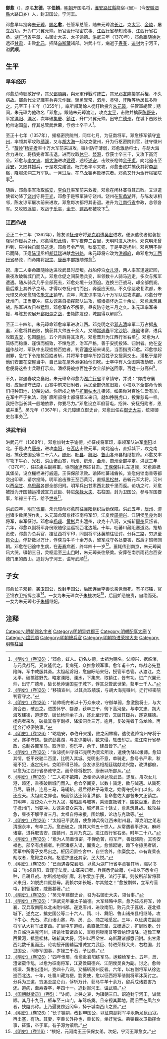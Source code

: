 {{明清人物信息框
| 姓名 = 鄧愈
| 原名 = 邓友德
| 圖片名稱= 鄧愈.jpg
| 圖片大小 = 200px
| 圖片說明 = 鄧愈像，取自清代上官周《晚笑堂画传》
| 最高職務 = 开国辅运推诚宣力武臣特进荣禄大夫右柱国
| 屆數 = 
| 國家 = 大明
| 前任 = 
| 繼任 = 
| 爵位 = 卫国公<br />追赠宁河王
| 籍貫 = 
| 族裔 = 汉族
| 法號 = 
| 字號 = 伯顏
| 諡號 = 武顺
| 出生日期 = 至元三年（1337年）二月十五日
| 出生地點 = [[河南江北等处行中书省|河南江北等处行中书省]][[淮安路|淮安路]][[虹縣|虹縣]]龍宿-{里}-
| 逝世日期 = 洪武十一年（1378年）十一月九日
| 逝世地點 = [[中书省|中书省]][[凤阳府|凤阳府]][[寿春县|寿春县]]
| 墓葬 = [[邓愈墓|邓愈墓]]
| 配偶 = 
| 親屬 = [[邓镇|邓镇]]（子）<br />[[邓铭|邓铭]]（子）
| 出身 = 
| 經歷 = 
| 著作 = 
}}
'''鄧愈'''（{{bd|1337年||1378年|}}），原名'''友德'''，字'''伯顏'''，[[明朝|明朝]]开国名将，[[淮安路|淮安路]][[虹縣|虹縣]]龍宿-{里}-（今[[安徽|安徽]][[泗縣|泗縣]]大路口乡）人，封卫国公，宁河王。

邓愈早年投奔[[朱元璋|朱元璋]]，[[賜名|賜名]]'''愈'''，任管军总管，随朱元璋渡[[长江|长江]]，克[[太平路_(安徽)|太平]]、[[金陵|金陵]]，屡立战功，升为广兴翼元帅。历官佥行枢密院事、[[江西行省|江西行省]]参知政事、江西行省右丞、[[湖广行省|湖广行省]]平章、右御史大夫、太子谕德。[[洪武|洪武]]三年（1370年），邓愈跟随[[徐达|徐达]]远征[[甘肃|甘肃]]，击败[[北元|北元]]，招降[[乌斯藏|乌斯藏]]诸部。洪武十年，病逝于[[寿春|寿春]]，[[追封|追封]]为宁河王，谥'''武顺'''。

== 生平 ==
=== 早年经历 ===
邓愈幼時聰敏好學，其父[[鄧順興|鄧順興]]，與元軍作戰时[[阵亡|阵亡]]，其兄[[邓友隆|邓友隆]]接掌兵權，不久病故。鄧愈代父兄職率兵與元作戰，驍勇異常，[[泗州|泗州]]、[[灵璧|灵璧]]、[[盱眙|盱眙]]等地居民多附之。元至正十五年（1355年），率所部萬餘人從盱眙投奔[[朱元璋|朱元璋]]，任管軍總管；期间，朱元璋为他改名「邓愈」。跟随朱元璋渡江，攻克[[太平路|太平]]，击败并擒获[[陈野先|陈野先]]，平定[[溧阳|溧阳]]、[[溧水|溧水]]，次年破[[集慶|集慶]]、[[鎮江|鎮江]]，升广兴翼元帅。出守[[广德州|广德州]]，在城下击败长枪帅[[谢国玺|谢国玺]]，俘其总管[[武世荣|武世荣]]，俘虏士卒千人<ref>[[s:明史/卷126#鄧愈|《明史》（卷126）]]：“邓愈，虹人。初名友德，太祖为赐名。父顺兴，据临濠，与元兵战死，兄友隆代之，复病死，众推愈领军事。愈年甫十六，每战必先登陷阵，军中咸服其勇。太祖起滁阳，愈自盱眙来归，授管军总管。从渡江。克太平，破擒陈野先，略定溧阳、溧水，下集庆，取镇江，皆有功。进广兴翼元帅，出守广德州，破长枪帅谢国玺于城下，俘其总管武世荣，获甲士千人。”</ref>。

至正十七年（1357年），擢樞密院院判，同年七月，为征南将军，邓愈移军镇守[[宣州|宣州]]，率领其军攻取[[绩溪|绩溪]]，又与[[胡大海|胡大海]]一起攻克徽州，升为行枢密院判官，驻守徽州<ref>[[s:明史/卷126#鄧愈|《明史》（卷126）]]：“移镇宣州，以其兵取绩溪，与胡大海克徽州，迁行枢密院判官守之。”</ref>。“[[苗帅|苗帅]]”[[杨完者|杨完者]]率十万大军前来进攻，徽州防守薄弱，邓愈激励将士，与胡大海合力进攻，将杨完者军击退。进而攻取[[休宁|休宁]]、[[婺源|婺源]]，俘获士卒三千，又攻下高河垒。邓愈与[[李文忠|李文忠]]、[[胡大海|胡大海]]进攻[[建德|建德]]，途经[[遂安|遂安]]，击败长枪帅[[余子贞|余子贞]]，向北追击至[[淳安|淳安]]，又败其援兵，于是攻克建德。杨完者率军来攻，邓愈击败并擒获其将[[李副枢|李副枢]]，降服溪洞三万军队。一月过后，在[[乌龙镇|乌龙镇]]再败杨完者。邓愈又升为佥行枢密院事<ref>[[s:明史/卷126#鄧愈|《明史》（卷126）]]：“苗帅杨完者以十万众来攻，守御单弱，愈激励将士，与大海合击，破走之。进拔休宁、婺源，获卒三千，徇下高河垒。与李文忠、胡大海攻建德，道遂安，破长枪帅余子贞，逐北至淳安，又破其援兵，遂克建德。杨完者来攻，破擒其将李副枢，降溪洞兵三万。逾月，复破完者于乌龙岭。再迁佥行枢密院事。”</ref>。

随后，邓愈率军攻取[[临安|临安]]，[[李伯升|李伯升]]率军前来救援，邓愈在闲林寨将其击败。又派遣使者劝降了[[饶州|饶州]]守将[[于光|于光]]，邓愈于是移军驻守饶州。饶州在[[彭蠡湖|彭蠡湖]]畔，与陈友谅相邻，陈友谅军屡次前来进攻，邓愈每次都将其击退。进升为[[江南行省|江南行省]]参政，总领各军。又攻取[[浮梁|浮梁]]，攻战于[[乐平|乐平]]，[[余干|余干]]、[[建昌|建昌]]都被攻下<ref>[[s:明史/卷126#鄧愈|《明史》（卷126）]]：“略临安，李伯升来援，败之闲林寨。遣使说降饶州守将于光，遂移守饶。饶滨彭蠡湖，与友谅接境，数来侵，辄击却之。进江南行省参政，总制各翼军马。取浮梁，徇乐平，余干、建昌皆下。”</ref>。

=== 江西作战 ===
至正二十二年（1362年），陈友谅[[抚州|抚州]]守将[[邓克明|邓克明]]遭[[吴宏|吴宏]]进攻，便派遣使者假装投降以作缓兵之计。邓愈得知此情，率军夜奔二百里，天明时进入抚州。邓克明未曾料到，只得独自骑马逃走。邓愈号令严明，秋毫无犯，于是平定抚州。邓克明不得已而降。正逢[[陈汉|陈汉]]丞相[[胡廷瑞|胡廷瑞]]进献[[龙兴路|龙兴路]]，朱元璋将它改为[[洪都府|洪都府]]，命邓愈为[[江西行省|江西行省]]参政，而命降将[[祝宗|祝宗]]、[[康泰|康泰]]率部跟随邓愈<ref>[[s:明史/卷126#鄧愈|《明史》（卷126）]]：“友谅抚州守将邓克明为吴宏所攻，遣使伪降以缓师。愈知其情，卷甲夜驰二百里，比明入其城。克明出不意，单骑走。愈号令严肃，秋毫不犯，遂定抚州。克明不得已降。会友谅丞相胡廷瑞献龙兴路，改洪都府，以愈为江西行省参政守之，而命降将祝宗、康泰以所部从。”</ref>。

祝、康二人奉命跟随徐达进攻武昌时反叛。战船停泊[[女儿港|女儿港]]，两人率军迅速赶回，乘夜攻破新城门而入。邓愈仓促之间获悉兵变，率领数十人骑马逃走，多次与叛军遭遇。随从骑兵几乎全部死去，邓愈处境十分困迫。连换三匹战马，却全部倒毙。最后乘上其养子之马，才得以夺抚州门而出，奔返应天府。不久徐达收复洪都，朱元璋又命邓愈辅佐[[朱文正|朱文正]]镇守。次年，陈友谅率领六十万军队进攻洪都。邓愈分守抚州门，正当要冲。陈友谅亲自指挥部队进攻，城墙损坏达三十余丈，邓愈且筑且战。陈军进攻日益猛烈，邓愈军衣不解带，昼夜防守达三月之久。朱元璋率军来援，与陈友谅展开[[鄱阳湖之战|鄱阳湖之战]]，击毙陈友谅，城围得以解除<ref>[[s:明史/卷126#鄧愈|《明史》（卷126）]]：“二人初不欲降，及奉命从徐达攻武昌，遂反。舟次女儿港，趋还，乘夜破新城门而入。愈仓卒闻变，以数十骑走，数与贼遇。从骑死且尽，窘甚。连易三马，马辄踣。最后得养子马乘之，始得夺抚州门以出，奔还应天。太祖弗之罪也。既而徐达还师复洪都，复命愈佐大都督朱文正镇之。其明年，友谅众六十万入寇，楼船高与城等，乘涨直抵城下，围数百重。愈分守抚州门，当要冲。友谅亲督众来攻，城坏且三十馀丈，愈且筑且战。敌攻益急，昼夜不解甲者三月。太祖自将来援，围始解，论功与克敌等。”</ref>。

至正二十四年，朱元璋命邓愈率军进攻江西。邓克明之弟[[邓志清|邓志清]]率军二万占据[[永丰|永丰]]，邓愈将其击败，擒获其大帅五十余人。又随[[常遇春|常遇春]]平定[[沙坑|沙坑]]、[[麻岭|麻岭]]诸寨，进兵攻取[[吉安|吉安]]，包围[[赣州|赣州]]，五个月后将其攻克。邓愈晋升为江西行省右丞<ref>[[s:明史/卷126#鄧愈|《明史》（卷126）]]：“太祖已平武昌，使愈帅兵徇江西未附州县。邓克明之弟志清据永丰，有卒二万。愈击破之，擒其大帅五十馀人。从常遇春平沙坑、麻岭诸寨，进兵取吉安，围赣州，五月乃克之。进江西行省右丞，时年二十八。”</ref>。邓愈为人简练而稳重、谨慎而细致，不惮危苦，治军严格，善于安抚投降、归附者。他在[[安福|安福]]作战时，军队中出现掳掠百姓者。判官[[潘枢|潘枢]]前来谒见，当面指责邓愈。邓愈惊起谢罪，急忙下令抢掠百姓者斩，并将军中部卒所掠百姓子女搜索交出。潘枢于是将他们安置在空屋当中，自己坐在屋外煮粥给他们吃。士卒中有人企图乘夜劫取，邓愈便将这些士兵鞭打示众。潘枢将被掠百姓子女全部护送回家，百姓十分高兴<ref>[[s:明史/卷126#鄧愈|《明史》（卷126）]]：“愈为人简重慎密，不惮危苦，将军严，善抚降附。其徇安福也，部卒有虏掠者。判官潘枢入谒，面责之。愈惊起谢，趣下令掠民者斩，索军中所得子女尽出之。枢因闭置空舍中，自坐舍外，作糜食之。卒有谋乘夜劫取者，愈鞭之以徇。枢悉护遣还其家，民大悦。”</ref>。

不久，常遇春攻克襄阳，朱元璋命邓愈为[[湖广行省|湖广行省]]平章镇守，并说：“你戍守襄阳，应当谨守法度，山寨中前来归附者，兵民全部仍属旧籍，小校以下全部命令他们屯种田地，边耕边战。你所戍之地与[[扩廓帖木儿|扩廓帖木儿]]相邻，如果你对百姓仁爱有加，在军中严于执法，则扩廓所部将士都将慕义来归，就如挣脱虎口，投靠慈母一样。我把你当长城一般地依靠，你要尽力。”邓愈设立军府营屯，招徕、安抚归附者，恩威并重<ref>[[s:明史/卷126#鄧愈|《明史》（卷126）]]：“已而遇春克襄阳，以愈为湖广行省平章镇其地，赐以书曰：“尔戍襄阳，宜谨守法度。山寨来归者，兵民悉仍故籍，小校以下悉令屯种，且耕且战。尔所戍地邻扩廓，若尔爱加于民，法行于军，则彼所部皆将慕义来归，如脱虎口就慈母。我赖尔如长城，尔其勉之！”愈披荆棘，立军府营屯，拊循招徕，威惠甚著。”</ref>。吴元年（1367年），朱元璋建立御史台，邓愈出任右[[御史大夫|御史大夫]]，统领御史台事务<ref>[[s:明史/卷126#鄧愈|《明史》（卷126）]]：“吴元年建御史台，召为右御史大夫，领台事。”</ref>。

=== 洪武年间 ===

洪武元年（1368年），邓愈加封太子谕德。挂征戍将军印，率领军队进军[[南阳|南阳]]以北。于是攻克[[唐州|唐州]]，进攻[[南阳|南阳]]，在[[瓦店|瓦店]]击败元军，向北追击，直抵城下，攻克南阳，擒获史国公等二十六人。[[随州|随州]]、[[叶县|叶县]]、[[舞阳|舞阳]]、[[鲁山|鲁山]]各州县相继投降。邓愈又率军攻下牛心、光石、洪山诸山寨，[[均州|均州]]、[[房州|房州]]、[[金州|金州]]、[[商州|商州]]全部平定。洪武三年（1370年），任征虜左副將軍，協同[[徐達|徐達]]西征甘肃。[[王保保|王保保]]驻扎车道岘，邓愈直抵其堡垒，设立栅栏进行威逼，王保保部溃败。谕降吐蕃诸酋长，宣慰何锁南普等都交出印章，请求投降。明军追击豫王至西黄河，直抵[[黑松林|黑松林]]，击斩元军大将。河州以西[[朵甘|朵甘]]、[[乌思藏|乌思藏]]各部全部归附。明军兵出甘肃西北数千里而返。论功之时，邓愈被授为开国辅运推诚宣力武臣、特进[[荣禄大夫|荣禄大夫]]、右柱国，封为卫国公，参与军国要事，年禄三千石，给予[[世券|世券]]<ref>[[s:明史/卷126#鄧愈|《明史》（卷126）]]：“洪武元年兼太子谕德。大军经略中原，愈为征戍将军，帅襄、汉兵取南阳以北未附州郡。遂克唐州，进攻南阳，败元兵于瓦店，逐北抵城下，遂克之，擒史国公等二十六人。隋、叶、舞阳、鲁山诸州县相继降。攻下牛心、光石、洪山诸山寨，均、房、金、商之地悉定。三年，以征虏左副副将军从大将军出定西。扩廓屯车道岘，愈直抵其垒，立栅逼之，扩廓败走。分兵自临洮进克河州，招谕吐蕃诸酋长，宣慰何锁南普等皆纳印请降。追豫王至西黄河，抵黑松林，破斩其大将。河州以西朵甘、乌斯藏诸部悉归附。出甘肃西北数千里而还。论功授开国辅运推诚宣力武臣、特进荣禄大夫、右柱国，封卫国公，同参军国事，岁禄三千石，予世券。”</ref>。

洪武四年，[[明攻灭夏蜀之战|明军伐蜀]]，朱元璋命邓愈前往[[襄阳|襄阳]]组织后勤保障。洪武五年，[[辰州|辰州]]、[[澧州|澧州]]诸少数民族作乱，朱元璋命邓愈挂征南将军印，江夏侯[[周德兴|周德兴]]、江阴侯[[吴良|吴良]]为副将军，率军征讨。邓愈率[[杨璟|杨璟]]、[[黄彬|黄彬]]兵出澧州，攻克十八洞，又捕斩[[房州|房州]]反叛者。六年，邓愈以副将军身份跟随徐达巡视西北边境。十年，吐蕃川藏阻塞道路，抢劫贡使，邓愈为总兵官，挂征西将军印，同副将军[[沐英|沐英]]前往征讨。分兵三路，穷追至[[昆仑山|昆仑山]]，俘斩数以万计，俘获马牛羊十余万头，留军戍守各处要害，然后才班师回朝。邓愈在归途中生病，在[[寿春|寿春]]病逝，终年四十一岁<ref>[[s:明史/卷126#鄧愈|《明史》（卷126）]]：“四年伐蜀，命愈赴襄阳练军马，运粮给军士。五年，辰、澧诸蛮作乱，以愈为征南将军，江夏侯周德兴、江阴侯吴良为副。讨之。愈帅杨璟、黄彬出澧州，克四十八洞，又捕斩房州反者。六年，以右副将军从徐达巡西北边。十年，吐番川藏为梗，剽贡使，愈以征西将军偕副将军沐英讨之。分兵为三道，穷追至昆仑山，俘斩万计，获马牛羊十余万，留兵戍诸要害乃还。道病，至寿春卒，年四十一。追封甯河王，谥武顺。”</ref>。噩耗传到南京，朱元璋闻讯大哭，辍朝三日，灵柩运至[[三山门|三山门]]时，朱元璋亲往祭奠。安葬在南京雨花台西安德门里的西山。追封为宁河王，谥号武顺<ref>[[s:國朝獻徵錄/卷之五#衛國公贈寧河王諡武順鄧愈神道碑（朱夢炎）|《国朝献徵录》（卷5）]]：“讣闻，上哭之哀，为辍朝三日。诏追封宁河王，谥武顺。其月十九日，柩车至三山门，车驾临奠。且亲视其葬地，而旧茔在凤台乡者，狭隘弗称。上乃遍览傍近冈阜，择于城南西山之原。”</ref>。

== 子女 ==

邓愈长子[[邓镇|邓镇]]，袭卫国公，改封申国公，后因连坐[[李善长|李善长]]亲党而死。有子[[邓铭|邓铭]]，官至锦衣卫指挥佥事<ref>[[s:明史/卷126#鄧愈|《明史》（卷126）]]：“长子镇嗣，改封申国公，以征南副将军平永新龙泉山寇。再出塞，有功。其妻，李善长外孙也，善长败，坐奸党诛。弟铭锦衣卫指挥佥事，征蛮，卒于军。有子源为镇后。”</ref>。一女为朱元璋次子[[朱樉|朱樉]]次妃<ref>[[s:明史/卷116|《明史》（卷116）]]：“樉妃，元河南王王保保女弟。次妃，宁河王邓愈女。”</ref>，后因妒忌被责，自缢而死。一女为朱元璋七子[[朱榑|朱榑]]继妃。

== 注释 ==
{{Reflist}}
{{明朝配享太廟}}
{{DEFAULTSORT:D}}
[[Category:明朝赐名字者|Category:明朝赐名字者]]
[[Category:明朝异姓郡王|Category:明朝异姓郡王]]
[[Category:明朝配享太廟|Category:明朝配享太廟]]
[[Category:邓姓|Y]]
[[Category:諡武順|Category:諡武順]]
[[Category:明朝總兵官|Category:明朝總兵官]]
[[Category:明朝特进荣禄大夫|Category:明朝特进荣禄大夫]]
[[Category:明朝柱國|Category:明朝柱國]]